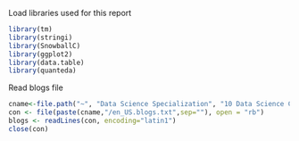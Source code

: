 Load libraries used for this report
```r
library(tm) 
library(stringi)
library(SnowballC)
library(ggplot2)
library(data.table)
library(quanteda)
```

Read blogs file
```r
cname<-file.path("~", "Data Science Specialization", "10 Data Science Capstone", "Dataset", "en_US")
con <- file(paste(cname,"/en_US.blogs.txt",sep=""), open = "rb")
blogs <- readLines(con, encoding="latin1")
close(con)
```
